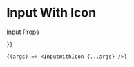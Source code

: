 
<Meta 
  title="Components/InputWithIcon" 
  component={InputWithIcon}
/>


# Input With Icon
<InputWithIcon />


Input Props
<ArgsTable of={InputWithIcon} />


<Canvas>
   <Story 
    name="default"
    args={{
      ...InputWithIcon.defaultProps,
      
    }}
  >
    {(args) => <InputWithIcon {...args} />}
   </Story>
</Canvas>